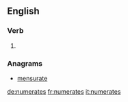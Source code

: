 ==English==

===Verb===
{{head|en|verb form}}

# {{en-third-person singular of|numerate}}

===Anagrams===
* [[mensurate#English|mensurate]]

[[de:numerates]]
[[fr:numerates]]
[[it:numerates]]